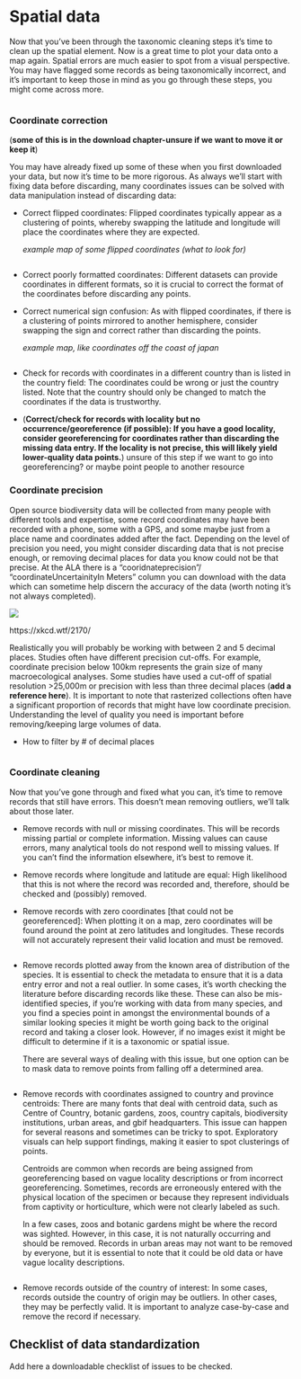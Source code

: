 # Spatial data {#sec-spatial}

Now that you've been through the taxonomic cleaning steps it's time to clean up the spatial element. Now is a great time to plot your data onto a map again. Spatial errors are much easier to spot from a visual perspective. You may have flagged some records as being taxonomically incorrect, and it's important to keep those in mind as you go through these steps, you might come across more.

```r

```

### Coordinate correction

(**some of this is in the download chapter-unsure if we want to move it or keep it**)

You may have already fixed up some of these when you first downloaded your data, but now it's time to be more rigorous. As always we'll start with fixing data before discarding, many coordinates issues can be solved with data manipulation instead of discarding data:

-   Correct flipped coordinates: Flipped coordinates typically appear as a clustering of points, whereby swapping the latitude and longitude will place the coordinates where they are expected.

    *example map of some flipped coordinates (what to look for)*

    ```r

    ```

-   Correct poorly formatted coordinates: Different datasets can provide coordinates in different formats, so it is crucial to correct the format of the coordinates before discarding any points.

-   Correct numerical sign confusion: As with flipped coordinates, if there is a clustering of points mirrored to another hemisphere, consider swapping the sign and correct rather than discarding the points.

    *example map, like coordinates off the coast of japan*

    ```r

    ```

-   Check for records with coordinates in a different country than is listed in the country field: The coordinates could be wrong or just the country listed. Note that the country should only be changed to match the coordinates if the data is trustworthy.

-   (**Correct/check for records with locality but no occurrence/georeference (if possible): If you have a good locality, consider georeferencing for coordinates rather than discarding the missing data entry. If the locality is not precise, this will likely yield lower-quality data points.**) unsure of this step if we want to go into georeferencing? or maybe point people to another resource

### Coordinate precision 

Open source biodiversity data will be collected from many people with different tools and expertise, some record coordinates may have been recorded with a phone, some with a GPS, and some maybe just from a place name and coordinates added after the fact. Depending on the level of precision you need, you might consider discarding data that is not precise enough, or removing decimal places for data you know could not be that precise. At the ALA there is a "cooridnateprecision"/ "coordinateUncertainityIn Meters" column you can download with the data which can sometime help discern the accuracy of the data (worth noting it's not always completed).

![](images/image-613988507.png)

https://xkcd.wtf/2170/

Realistically you will probably be working with between 2 and 5 decimal places. Studies often have different precision cut-offs. For example, coordinate precision below 100km represents the grain size of many macroecological analyses. Some studies have used a cut-off of spatial resolution \>25,000m or precision with less than three decimal places (**add a reference here**). It is important to note that rasterized collections often have a significant proportion of records that might have low coordinate precision. Understanding the level of quality you need is important before removing/keeping large volumes of data.

-   How to filter by \# of decimal places

    ```r

    ```

### Coordinate cleaning

Now that you've gone through and fixed what you can, it's time to remove records that still have errors. This doesn't mean removing outliers, we'll talk about those later.

-   Remove records with null or missing coordinates. This will be records missing partial or complete information. Missing values can cause errors, many analytical tools do not respond well to missing values. If you can't find the information elsewhere, it's best to remove it.

-   Remove records where longitude and latitude are equal: High likelihood that this is not where the record was recorded and, therefore, should be checked and (possibly) removed.

-   Remove records with zero coordinates \[that could not be georeferenced\]: When plotting it on a map, zero coordinates will be found around the point at zero latitudes and longitudes. These records will not accurately represent their valid location and must be removed.

    ```r

    ```

-   Remove records plotted away from the known area of distribution of the species. It is essential to check the metadata to ensure that it is a data entry error and not a real outlier. In some cases, it's worth checking the literature before discarding records like these. These can also be mis-identified species, if you're working with data from many species, and you find a species point in amongst the environmental bounds of a similar looking species it might be worth going back to the original record and taking a closer look. However, if no images exist it might be difficult to determine if it is a taxonomic or spatial issue.

    There are several ways of dealing with this issue, but one option can be to mask data to remove points from falling off a determined area.

    ```r

    ```

-   Remove records with coordinates assigned to country and province centroids: There are many fonts that deal with centroid data, such as Centre of Country, botanic gardens, zoos, country capitals, biodiversity institutions, urban areas, and gbif headquarters. This issue can happen for several reasons and sometimes can be tricky to spot. Exploratory visuals can help support findings, making it easier to spot clusterings of points.

    Centroids are common when records are being assigned from georeferencing based on vague locality descriptions or from incorrect georeferencing. Sometimes, records are erroneously entered with the physical location of the specimen or because they represent individuals from captivity or horticulture, which were not clearly labeled as such.

    In a few cases, zoos and botanic gardens might be where the record was sighted. However, in this case, it is not naturally occurring and should be removed. Records in urban areas may not want to be removed by everyone, but it is essential to note that it could be old data or have vague locality descriptions.

```r

```

-   Remove records outside of the country of interest: In some cases, records outside the country of origin may be outliers. In other cases, they may be perfectly valid. It is important to analyze case-by-case and remove the record if necessary.

## Checklist of data standardization

Add here a downloadable checklist of issues to be checked.
